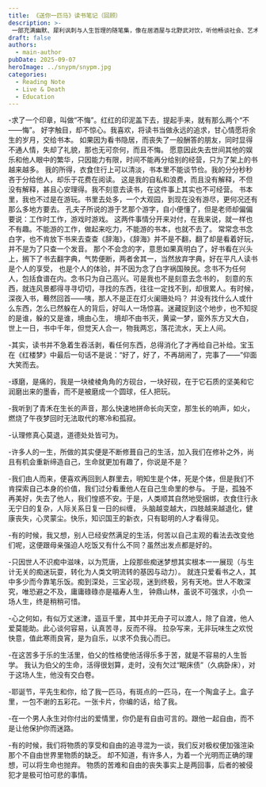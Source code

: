 ```yaml
---
title: 《送你一匹马》读书笔记（回顾）
description: >-
 一部充满幽默、犀利讽刺与人生哲理的随笔集，像在居酒屋与北野武对饮，听他畅谈社会、艺术与人生的荒诞与真相。
draft: false
authors:
  - main-author
pubDate: 2025-09-07
heroImage: ../snypm/snypm.jpg
categories:
  - Reading Note
  - Live & Death
  - Education
---
```


-求了一个印章，叫做“不悔”。红红的印泥盖下去，提起手来，就有那么两个“不——悔”。
好字触目，却不惊心。我喜欢，将读书当做永远的追求，甘心情愿将余生的岁月，交给书本。
如果因为看书隐居，而丧失了一般酬答的朋友，同时显得不通人情，失却了礼貌，那也无可奈何，而且不悔。
愿意因此失去世间其他的娱乐和他人眼中的繁华，只因能力有限，时间不能再分给别的经营，只为了架上的书越来越多。
我的所得，衣食住行上可以清淡，书本里不能谈节俭。我的分分秒秒吝于分给他人，却乐于花费在阅读。
这是我的自私和浪费，而且没有解释，不但没有解释，甚且心安理得。我不刻意去读书，在这件事上其实也不可经营。
书本里，我也不过是在游玩。书里去处多，一个大观园，到现在没有游尽，更何况还有那么多地方要去。
孔夫子所说的游于艺那个游字，自小便懂了，但是老师却偏偏要说：工作时工作，游戏时游戏。
这两件事情分开来对付，在我来说，就一样也不有趣。不能游的工作，做起来吃力，不能游的书本，也就不去了。
常常念书念白字，也不肯放下书来去查查《辞海》，《辞海》并不是不翻，翻了却是看着好玩，并不是为了只查一个发音。
那个不会念的字，意思如果真明白了，好书看在兴头上，搁下了书去翻字典，气势便断，两者舍其一，当然放弃字典，好在平凡人读书是个人的享受，
也是个人的体验，并不因为念了白字祸国殃民。念书不为任何人，包括食谱在内。念书只为自己高兴。可是我也不是刻意去念书的，
刻意的东西，就连风景都得寻寻切切，寻找的东西，往往一定找不到，却很累人。有时候，深夜入书，蓦然回首——咦，那人不是正在灯火阑珊处吗？
并没有找什么人或什么东西，怎么已然躲在人的背后，好叫人一场惊喜。迷藏捉到这个地步，也不知捉的是谁，躲的又是谁，境由心生，
境却不由书灭，黄粱一梦，窗外东方又大白，世上一日，书中千年，但觉天人合一，物我两忘，落花流水，天上人间。

-其实，读书并不急着生吞活剥，看任何东西，总得消化了才再给自己补给。宝玉在《红楼梦》中最后一句话不是说：“好了，好了，不再胡闹了，完事了——”仰面大笑而去。

-琢磨，是痛的，我是一块棱棱角角的方砚台，一块好砚，在于它石质的坚美和它润磨出来的墨香，而不是被磨成一个圆球，任人把玩。

-我听到了青禾在生长的声音，那么快速地拼命长向天空，那生长的响声，如火，燃烧了午夜梦回时无法取代的寒冷和孤寂。

-认理修真心莫退，道德处处皆可为。

-许多人的一生，所做的其实便是不断修葺自己的生活，加入我们在修补之外，尚且有机会重新缔造自己，生命就更加有趣了，你说是不是？

-我们由人而来，便喜欢再回到人群里去，明知生是个体，死是个体，但是我们不肯探索自己本身的价值，我们过分看重他人在自己生命里的参与。
于是，孤独不再美好，失去了他人，我们惶惑不安。于是，人类顺其自然地受捆绑，衣食住行永无宁日的复杂，人际关系日复一日的纠缠，
头脑越变越大，四肢越来越退化，健康丧失，心灵蒙尘。快乐，知识国王的新衣，只有聪明的人才看得见。

-有的时候，我又想，别人已经安然满足的生活，何苦以自己主观的看法去改变他们呢，这便跟母亲强迫人吃饭又有什么不同？虽然出发点都是好的。

-只因世人不识痴中滋味，以为荒唐，上段那些痴迷梦想其实根本一一展现（与生计无关的痴迷玩耍，转化为人类文明流转的基因与动力）。
就连只爱看书之人，其中多少而今靠笔乐饭。痴到深处，三宝必现，迷到终极，另有天地。世人不敢深究，唯恐避之不及，庸庸碌碌亦是福寿人生，
钟鼎山林，虽说不可强求，小负一场人生，终是稍稍可惜。

-心之何如，有似万丈迷津，遥亘千里，其中并无舟子可以渡人，除了自渡，他人爱莫能助。此心谈何容易，认真苦寻，反而不得。
拉杂写来，无非玩味生之欢悦快意，值此寒雨良宵，是为自乐，以求不负我心而已。

-在这苦多于乐的生活里，伯父的性格使他活得乐多于苦，就是不容易的人生哲学。
我认为伯父的生命，活得很划算，走时，没有欠过“眠床债”（久病卧床），对于这场人生，他没有交白卷。

-耶诞节，平先生和你，给了我一匹马，有斑点的一匹马，在一个陶盒子上。盒子里，一包不谢的五彩花。一张卡片，你编的话，给了我。

-在一个男人永生对你付出的爱情里，你仍是有自由可言的。跟他一起自由，而不是让他保护你而迷路。

-有的时候，我们将物质的享受和自由的追寻混为一谈，我们反对极权便加强渲染那个不自由世界里物质的缺乏。
却不知道，有许多人，为着一个光明而正确的理想，可以将生命也抛弃。
物质的苦难和自由的丧失事实上是两回事，后者的被侵犯才是极可怕可悲的事情。
